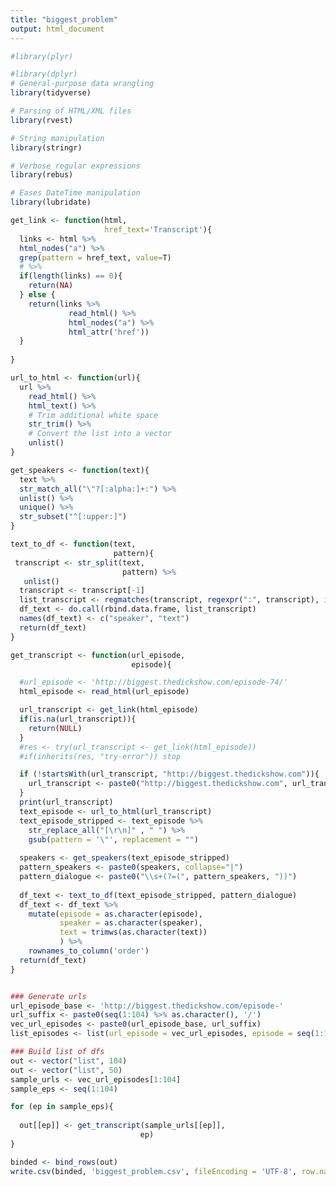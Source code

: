 ```yaml
---
title: "biggest_problem"
output: html_document
---
```


```r

#library(plyr)

#library(dplyr)
# General-purpose data wrangling
library(tidyverse)  

# Parsing of HTML/XML files  
library(rvest)    

# String manipulation
library(stringr)   

# Verbose regular expressions
library(rebus)     

# Eases DateTime manipulation
library(lubridate)
```
```r
get_link <- function(html,
                     href_text='Transcript'){
  links <- html %>% 
  html_nodes("a") %>% 
  grep(pattern = href_text, value=T)
  # %>%
  if(length(links) == 0){
    return(NA)
  } else {
    return(links %>% 
             read_html() %>%
             html_nodes("a") %>%
             html_attr('href'))
  }
  
}

url_to_html <- function(url){
  url %>% 
    read_html() %>%
    html_text() %>% 
    # Trim additional white space
    str_trim() %>%                       
    # Convert the list into a vector
    unlist()   
}

get_speakers <- function(text){
  text %>% 
  str_match_all("\"?[:alpha:]+:") %>% 
  unlist() %>% 
  unique() %>%
  str_subset("^[:upper:]")
}

text_to_df <- function(text,
                       pattern){
 transcript <- str_split(text, 
                         pattern) %>% 
   unlist()
  transcript <- transcript[-1]
  list_transcript <- regmatches(transcript, regexpr(":", transcript), invert = TRUE)
  df_text <- do.call(rbind.data.frame, list_transcript)
  names(df_text) <- c("speaker", "text")
  return(df_text)
}

get_transcript <- function(url_episode, 
                           episode){

  #url_episode <- 'http://biggest.thedickshow.com/episode-74/'
  html_episode <- read_html(url_episode)

  url_transcript <- get_link(html_episode)
  if(is.na(url_transcript)){
    return(NULL)
  }
  #res <- try(url_transcript <- get_link(html_episode))
  #if(inherits(res, "try-error")) stop

  if (!startsWith(url_transcript, "http://biggest.thedickshow.com")){
    url_transcript <- paste0("http://biggest.thedickshow.com", url_transcript)
  }
  print(url_transcript)
  text_episode <- url_to_html(url_transcript)
  text_episode_stripped <- text_episode %>% 
    str_replace_all("[\r\n]" , " ") %>%
    gsub(pattern = '\"', replacement = "")
  
  speakers <- get_speakers(text_episode_stripped)
  pattern_speakers <- paste0(speakers, collapse="|")
  pattern_dialogue <- paste0("\\s+(?=(", pattern_speakers, "))")
  
  df_text <- text_to_df(text_episode_stripped, pattern_dialogue)
  df_text <- df_text %>% 
    mutate(episode = as.character(episode),
           speaker = as.character(speaker),
           text = trimws(as.character(text))
           ) %>%
    rownames_to_column('order')
  return(df_text)
}


### Generate urls
url_episode_base <- 'http://biggest.thedickshow.com/episode-'
url_suffix <- paste0(seq(1:104) %>% as.character(), '/')
vec_url_episodes <- paste0(url_episode_base, url_suffix)
list_episodes <- list(url_episode = vec_url_episodes, episode = seq(1:104))

### Build list of dfs
out <- vector("list", 104)
out <- vector("list", 50)
sample_urls <- vec_url_episodes[1:104]
sample_eps <- seq(1:104)

for (ep in sample_eps){
  
  out[[ep]] <- get_transcript(sample_urls[[ep]], 
                             ep)
}

binded <- bind_rows(out)
write.csv(binded, 'biggest_problem.csv', fileEncoding = 'UTF-8', row.names = F)
```




